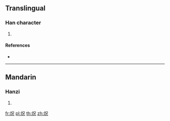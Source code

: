 ==Translingual==

===Han character===
{{Han char|rn=86|rad=火|as=05|sn=9|four=96812|canj=FRHU}}

# {{defn|Han|sort=火05}}

====References====
* {{Han ref|kx=0669.101|hdz=32195.140|uh=70BE|ud=28862|bh=CFB0|bd=53168}}

----

==Mandarin==

===Hanzi===
{{cmn-hanzi|pin=[[huǎng]] ([[huang3]])|wg=huang<sup>3</sup>}}

# {{defn|lang=cmn|sort=火05}}

[[fr:炾]]
[[pl:炾]]
[[th:炾]]
[[zh:炾]]